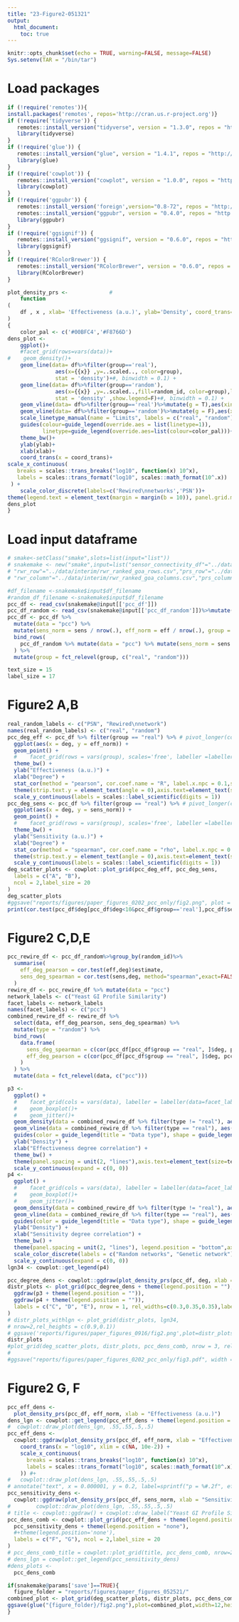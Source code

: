 ```yaml
---
title: "23-Figure2-051321"
output: 
  html_document:
    toc: true
---
```


```r
knitr::opts_chunk$set(echo = TRUE, warning=FALSE, message=FALSE)
Sys.setenv(TAR = "/bin/tar")
```

# Load packages
```r
if (!require('remotes')){
install.packages('remotes', repos='http://cran.us.r-project.org')}
if (!require('tidyverse')) {
   remotes::install_version("tidyverse", version = "1.3.0", repos = "http://cran.us.r-project.org")
   library(tidyverse)
}
if (!require('glue')) {
   remotes::install_version("glue", version = "1.4.1", repos = "http://cran.us.r-project.org")
   library(glue)
}
if (!require('cowplot')) {
   remotes::install_version("cowplot", version = "1.0.0", repos = "http://cran.us.r-project.org")
   library(cowplot)
}
if (!require('ggpubr')) {
   remotes::install_version('foreign',version="0.8-72", repos = "http://cran.us.r-project.org")
   remotes::install_version("ggpubr", version = "0.4.0", repos = "http://cran.us.r-project.org")
   library(ggpubr)
}
if (!require('ggsignif')) {
   remotes::install_version("ggsignif", version = "0.6.0", repos = "http://cran.us.r-project.org")
   library(ggsignif)
}
if (!require('RColorBrewer')) {
   remotes::install_version("RColorBrewer", version = "0.6.0", repos = "http://cran.us.r-project.org")
   library(RColorBrewer)
}

plot_density_prs <- 			# 
    function
(
 	df , x , xlab= 'Effectiveness (a.u.)', ylab='Density', coord_trans='log10', linesize = 1
)
{
    color_pal <- c('#00BFC4','#F8766D')
dens_plot <- 
    ggplot()+
    #facet_grid(rows=vars(data))+
#    geom_density()+
    geom_line(data= df%>%filter(group=='real'),
               aes(x={{x}} ,y=..scaled.., color=group),
               stat = 'density')+#, binwidth = 0.1) + 
    geom_line(data= df%>%filter(group=='random'),
               aes(x={{x}} ,y=..scaled..,fill=random_id, color=group),linetype='dashed',
               stat = 'density' ,show.legend=F)+#, binwidth = 0.1) + 
    geom_vline(data= df%>%filter(group=='real')%>%mutate(g = T),aes(xintercept = mean({{x}}), linetype='Real'),color=color_pal[1],size=linesize, show.legend=NA)+
    geom_vline(data= df%>%filter(group=='random')%>%mutate(g = F),aes(xintercept = mean({{x}}),linetype='Random', group=random_id),color=color_pal[2], size=linesize,show.legend=NA)+
    scale_linetype_manual(name = "Limits", labels = c("real", "random"), values = c("Real" = 3, "Random" = 3)) +
    guides(colour=guide_legend(override.aes = list(linetype=1)),
           linetype=guide_legend(override.aes=list(colour=color_pal)))+
    theme_bw()+
    ylab(ylab)+
    xlab(xlab)+
    coord_trans(x = coord_trans)+
scale_x_continuous(
   breaks = scales::trans_breaks("log10", function(x) 10^x),
   labels = scales::trans_format("log10", scales::math_format(10^.x))
 ) +
    scale_color_discrete(labels=c('Rewired\nnetworks','PSN'))+
theme(legend.text = element_text(margin = margin(b = 10)), panel.grid.minor = element_blank(), legend.position='bottom', legend.title=element_blank())
dens_plot
}
```

# Load input dataframe
```r
# smake<-setClass("smake",slots=list(input="list"))
# snakemake <- new("smake",input=list("sensor_connectivity_df"="../data/interim/sensor_connectivity_df.csv", "pcc_df"='../data/interim/pcc_df.csv',"sensors_pcc"="../data/interim/sensors_df.csv",'effector_pcc'='../data/interim/effectors_df.csv',
# "rwr_row"="../data/interim/rwr_ranked_goa_rows.csv","prs_row"="../data/interim/prs_ranked_goa_rows.csv",
# "rwr_column"="../data/interim/rwr_ranked_goa_columns.csv","prs_column"="../data/interim/prs_ranked_goa_columns.csv"))
```

```r
#df_filename <-snakemake$input$df_filename
#random_df_filename <-snakemake$input$df_filename
pcc_df <- read_csv(snakemake@input[['pcc_df']])
pcc_df_random <- read_csv(snakemake@input[['pcc_df_random']])%>%mutate(random_id=factor(random_id))
pcc_df <- pcc_df %>%
  mutate(data = "pcc") %>%
  mutate(sens_norm = sens / nrow(.), eff_norm = eff / nrow(.), group = "real") %>%
  bind_rows(
    pcc_df_random %>% mutate(data = "pcc") %>% mutate(sens_norm = sens / nrow(pcc_df), eff_norm = eff / nrow(pcc_df), group = "random")
  ) %>%
  mutate(group = fct_relevel(group, c("real", "random")))


```


```r
text_size = 15
label_size = 17
```

# Figure2 A,B
```r
real_random_labels <- c("PSN", "Rewired\nnetwork")
names(real_random_labels) <- c("real", "random")
pcc_deg_eff <- pcc_df %>% filter(group == "real") %>% # pivot_longer(cols=sens_norm:eff_norm, names_to="prs_data_type", values_to="prs_data_value")%>%
  ggplot(aes(x = deg, y = eff_norm)) +
  geom_point() +
  #    facet_grid(rows = vars(group), scales='free', labeller =labeller(group= real_random_labels ) ) +
  theme_bw() +
  ylab("Effectiveness (a.u.)") +
  xlab("Degree") +
  stat_cor(method = "pearson", cor.coef.name = "R", label.x.npc = 0.1,size=8) +
  theme(strip.text.y = element_text(angle = 0),axis.text=element_text(size=text_size),axis.title = element_text(size=label_size)) +
  scale_y_continuous(labels = scales::label_scientific(digits = 1))
pcc_deg_sens <- pcc_df %>% filter(group == "real") %>% # pivot_longer(cols=sens_norm:eff_norm, names_to="prs_data_type", values_to="prs_data_value")%>%
  ggplot(aes(x = deg, y = sens_norm)) +
  geom_point() +
  #    facet_grid(rows = vars(group), scales='free', labeller =labeller(group= real_random_labels ) ) +
  theme_bw() +
  ylab("Sensitivity (a.u.)") +
  xlab("Degree") +
  stat_cor(method = "spearman", cor.coef.name = "rho", label.x.npc = 0.1, size=8) +
  theme(strip.text.y = element_text(angle = 0),axis.text=element_text(size=text_size),axis.title = element_text(size=label_size)) +
  scale_y_continuous(labels = scales::label_scientific(digits = 1))
deg_scatter_plots <- cowplot::plot_grid(pcc_deg_eff, pcc_deg_sens,
  labels = c("A", "B"),
  ncol = 2,label_size = 20
)
deg_scatter_plots
#ggsave("reports/figures/paper_figures_0202_pcc_only/fig2.png", plot = deg_scatter_plots, width = 10, height = 10)
print(cor.test(pcc_df$deg[pcc_df$deg<10&pcc_df$group=='real'],pcc_df$sens[pcc_df$deg<10&pcc_df$group=='real'],method='spearman',exact=FALSE))
```

# Figure2 C,D,E
```r
pcc_rewire_df <- pcc_df_random%>%group_by(random_id)%>%
  summarise(
    eff_deg_pearson = cor.test(eff,deg)$estimate,
    sens_deg_spearman = cor.test(sens,deg, method="spearman",exact=FALSE)$estimate
  )
rewire_df <- pcc_rewire_df %>% mutate(data = "pcc")
network_labels <- c("Yeast GI Profile Similarity")
facet_labels <- network_labels
names(facet_labels) <- c("pcc")
combined_rewire_df <- rewire_df %>%
  select(data, eff_deg_pearson, sens_deg_spearman) %>%
  mutate(type = "random") %>%
  bind_rows(
    data.frame(
      sens_deg_spearman = c(cor(pcc_df[pcc_df$group == "real", ]$deg, pcc_df[pcc_df$group == "real", ]$sens, method = "spearman")),
      eff_deg_pearson = c(cor(pcc_df[pcc_df$group == "real", ]$deg, pcc_df[pcc_df$group == "real", ]$eff, method = "pearson")), type = "real", data = c("pcc")
    )
  ) %>%
  mutate(data = fct_relevel(data, c("pcc")))

p3 <-
  ggplot() +
  #    facet_grid(cols = vars(data), labeller = labeller(data=facet_labels))+
  #    geom_boxplot()+
  #    geom_jitter()+
  geom_density(data = combined_rewire_df %>% filter(type != "real"), aes(x = eff_deg_pearson, color = type, y = ..scaled..), linetype = "dashed") +
  geom_vline(data = combined_rewire_df %>% filter(type == "real"), aes(xintercept = eff_deg_pearson, color = type)) +
  guides(color = guide_legend(title = "Data type"), shape = guide_legend(title = "Network type")) +
  ylab("Density") +
  xlab("Effectiveness degree correlation") +
  theme_bw() +
  theme(panel.spacing = unit(2, "lines"),axis.text=element_text(size=text_size),axis.title = element_text(size=label_size)) +
  scale_y_continuous(expand = c(0, 0))
p4 <-
  ggplot() +
  #    facet_grid(cols = vars(data), labeller = labeller(data=facet_labels))+
  #    geom_boxplot()+
  #    geom_jitter()+
  geom_density(data = combined_rewire_df %>% filter(type != "real"), aes(x = sens_deg_spearman, y = ..scaled.., color = type), linetype = "dashed") +
  geom_vline(data = combined_rewire_df %>% filter(type == "real"), aes(xintercept = sens_deg_spearman, color = type)) +
  guides(color = guide_legend(title = "Data type"), shape = guide_legend(title = "Network type")) +
  ylab("Density") +
  xlab("Sensitivity degree correlation") +
  theme_bw() +
  theme(panel.spacing = unit(2, "lines"), legend.position = "bottom",axis.text=element_text(size=text_size),axis.title = element_text(size=label_size)) +
  scale_color_discrete(labels = c("Random networks", "Genetic network")) +
  scale_y_continuous(expand = c(0, 0))
lgn34 <- cowplot::get_legend(p4)

pcc_degree_dens <- cowplot::ggdraw(plot_density_prs(pcc_df, deg, xlab = "Degree") + theme(legend.position = "none",axis.text=element_text(size=text_size),axis.title = element_text(size=label_size))) #+
distr_plots <- plot_grid(pcc_degree_dens + theme(legend.position = ""),
  ggdraw(p3 + theme(legend.position = "")),
  ggdraw(p4 + theme(legend.position = "")),
  labels = c("C", "D", "E"), nrow = 1, rel_widths=c(0.3,0.35,0.35),label_size = 20
)
# distr_plots_withlgn <- plot_grid(distr_plots, lgn34,
# nrow=2,rel_heights = c(0.9,0.1))
# ggsave('reports/figures/paper_figures_0916/fig2.png',plot=distr_plots , width=7)
distr_plots
#plot_grid(deg_scatter_plots, distr_plots, pcc_dens_comb, nrow = 3, rel_heights = c(0.3, 0.4, .3))
#
#ggsave("reports/figures/paper_figures_0202_pcc_only/fig3.pdf", width = 10, height = 12)
```

# Figure2 G, F
```r
pcc_eff_dens <-
  plot_density_prs(pcc_df, eff_norm, xlab = "Effectiveness (a.u.)")
dens_lgn <- cowplot::get_legend(pcc_eff_dens + theme(legend.position = "right"))
#  cowplot::draw_plot(dens_lgn, .55,.55,.5,.5)
pcc_eff_dens <-
  cowplot::ggdraw(plot_density_prs(pcc_df, eff_norm, xlab = "Effectiveness (a.u.)") + theme(legend.position = "none",axis.text=element_text(size=text_size),axis.title = element_text(size=label_size)) +
    coord_trans(x = "log10", xlim = c(NA, 10e-2)) +
    scale_x_continuous(
      breaks = scales::trans_breaks("log10", function(x) 10^x),
      labels = scales::trans_format("log10", scales::math_format(10^.x))
    )) #+
#   cowplot::draw_plot(dens_lgn, .55,.55,.5,.5)
# annotate("text", x = 0.000001, y = 0.2, label=sprintf("p = %#.2f", eff_p), fontface='italic', size = 6)
pcc_sensitivity_dens <-
  cowplot::ggdraw(plot_density_prs(pcc_df, sens_norm, xlab = "Sensitivity (a.u.)") + theme(legend.position = "none",axis.text=element_text(size=text_size),axis.title = element_text(size=label_size))) #+
#        cowplot::draw_plot(dens_lgn, .55,.55,.5,.5)
# title <- cowplot::ggdraw() + cowplot::draw_label("Yeast GI Profile Similarity", fontface='bold')
pcc_dens_comb <- cowplot::plot_grid(pcc_eff_dens + theme(legend.position = "none"),
  pcc_sensitivity_dens + theme(legend.position = "none"),
  #+theme(legend.position='none'),
  labels = c("F", "G"), ncol = 2,label_size = 20
)
# pcc_dens_comb_title = cowplot::plot_grid(title, pcc_dens_comb, nrow=2 ,rel_heights=c(0.1,0.9))
# dens_lgn = cowplot::get_legend(pcc_sensitivity_dens)
#dens_plots <- 
  pcc_dens_comb

```


```r
if(snakemake@params['save']==TRUE){
  figure_folder = "reports/figures/paper_figures_052521/"
combined_plot <- plot_grid(deg_scatter_plots, distr_plots, pcc_dens_comb, nrow = 3, rel_heights = c(0.3, 0.2, .3))
ggsave(glue("{figure_folder}/fig2.png"),plot=combined_plot,width=12,height=12)
}
```
